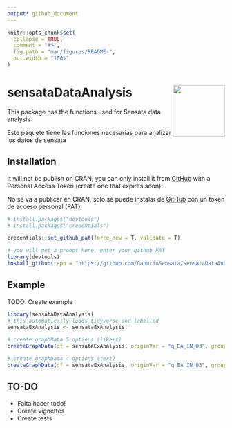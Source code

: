 ```yaml
---
output: github_document
---
```


<!-- README.md is generated from README.Rmd. Please edit that file -->

```r
knitr::opts_chunk$set(
  collapse = TRUE,
  comment = "#>",
  fig.path = "man/figures/README-",
  out.width = "100%"
)
```

# sensataDataAnalysis <img src="man/figures/sensata_logo_white.png" align="right" width="120" />

<!-- badges: start -->
<!-- badges: end -->


This package has the functions used for Sensata data analysis

Este paquete tiene las funciones necesarias para analizar los datos de sensata

## Installation

It will not be publish on CRAN, you can only install it from [GitHub](https://github.com/) with a Personal Access Token (create one that expires soon):

No se va a publicar en CRAN, solo se puede instalar de [GitHub](https://github.com/) con un token de acceso personal (PAT):


``` r
# install.packages("devtools")
# install.packages("credentials")

credentials::set_github_pat(force_new = T, validate = T)

# you will get a prompt here, enter your github PAT
library(devtools)
install_github(repo = "https://github.com/GaborioSensata/sensataDataAnalysis", ref = "main", auth_token = github_pat())
```

## Example

TODO: Create example

```r
library(sensataDataAnalysis)
# this automatically loads tidyverse and labelled
sensataExAnalysis <- sensataExAnalysis

# create graphData 5 options (likert)
createGraphData(df = sensataExAnalysis, originVar = "q_EA_IN_03", groupVar = "q_EA_CA_10")

# create graphData 4 options (text)
createGraphData(df = sensataExAnalysis, originVar = "q_EA_IN_03", groupVar = "q_EA_CA_10")


```

## TO-DO
- Falta hacer todo!
- Create vignettes
- Create tests
